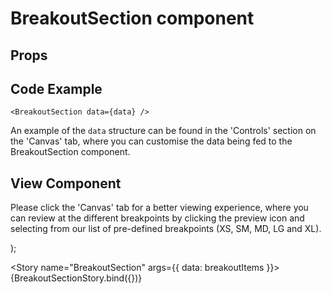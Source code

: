 
<Meta
  title="Newskit Components/Puzzles/BreakoutSection"
  component={BreakoutSection}
/>

# BreakoutSection component

## Props
<Props of={BreakoutSection} />

## Code Example
`<BreakoutSection
  data={data}
/>
`

An example of the `data` structure can be found in the 'Controls' section on the 'Canvas' tab, where you can customise the data being fed to the BreakoutSection component.

## View Component
Please click the 'Canvas' tab for a better viewing experience, where you can review at the different breakpoints by clicking the preview icon and selecting from our list of pre-defined breakpoints (XS, SM, MD, LG and XL).

  <TCThemeProvider theme={TimesWebLightTheme}>
    <BreakoutSection {...{data}} />
  </TCThemeProvider>
);

<Story name="BreakoutSection" args={{ data: breakoutItems }}>
  {BreakoutSectionStory.bind({})}
</Story>